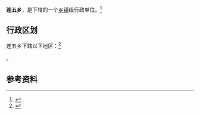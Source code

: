 {{中国乡级行政区|62/05/25/209/000}}

'''连五乡'''，是{{PRC admin/fullname|62/05/25/209/000|3}}下辖的一个[[乡镇|乡镇]]级行政单位。<ref>{{PRC admin/ref sgc|{{PRC admin/parent|62/05/25/209/000}}}}</ref>

== 行政区划 ==

连五乡下辖以下地区：<ref>{{PRC admin/ref sgc|62/05/25/209/000}}</ref>

{{PRC admin/children|62/05/25/209/000}}。

== 参考资料 ==

{{reflist}}

{{行政区划小作品}}
{{PRC admin/navcat|62/05/25/209/000}}